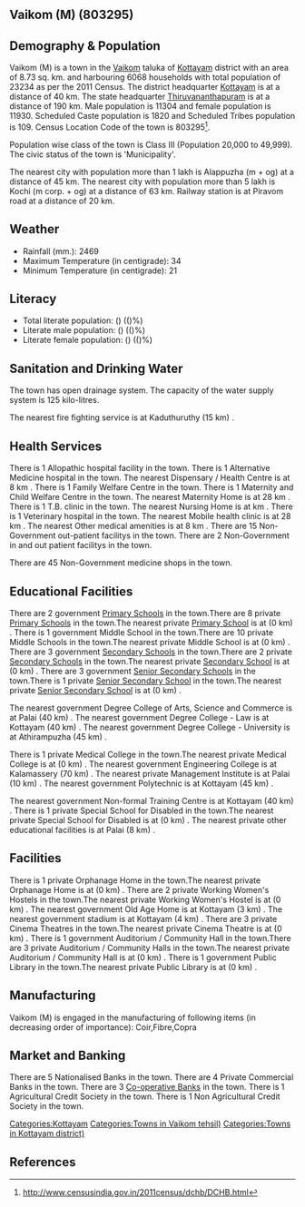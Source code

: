 {{Infobox settlement
| name=Vaikom (M)
| native_name=
| native_name_lang=
| other_name=
| nickname=
| settlement_type=Town
| image_skyline=
| image_alt=
| image_caption=
| pushpin_map=India Kerala
| pushpin_label_position=right
| pushpin_map_alt=
| pushpin_map_caption=Location in Kerala, India
| latd=
| latm=
| lats=
| latNS=
| longd=
| longm=
| longs=
| longEW=
| coordinates_display=inline,title
| subdivision_type=Country
| subdivision_name={{flag|India}}
| subdivision_type1=[[States and territories of India|State]]
| subdivision_name1=Kerala 
| subdivision_type2=[[List of districts of India|District]]
| subdivision_name2=Kottayam
| subdivision_type3=Tahsil
| subdivision_name3=Vaikom
| website=
| established_title=<!-- Established -->
| established_date=
| founder=
| named_for=
| government_type=
| governing_body=
| unit_pref=Metric
| area_footnotes=
| area_rank=
| area_total_km2=8.73
| elevation_footnotes=
| elevation_m=
| population_total=23234
| population_as_of=2011
| population_rank=
| population_density_km2=2661
| population_demonym=
| population_footnotes=
| demographics_type1=Languages=
| demographics1_title1=Official=
| demographics1_info1=[[Malayalam language|Malayalam]]
| timezone1=[[Indian Standard Time|IST]]
| utc_offset1==+5:30
| postal_code_type=[[Postal Index Number|PIN]]
| postal_code=
| area_code_type=Telephone code
| area_code=
| registration_plate=
| blank1_name_sec1=Nearest city
| blank1_info_sec1=[[Alappuzha (m + og)]]
| blank2_name_sec1=[[Human sex ratio|Sex ratio]]
| blank2_info_sec1=1055
| blank3_name_sec1=Literacy
| blank3_info_sec1=()%
| blank1_name_sec2=[[2011 Census of India|2011 census]] code
| blank1_info_sec2=803295
| footnotes=
}}

== Vaikom (M) (803295) ==

== Demography & Population ==

Vaikom (M) is a town in the [[Vaikom]] taluka of [[Kottayam]] district with an area of 8.73 sq. km. and harbouring 6068 households with total population of 23234 as per the 2011 Census. The district headquarter [[Kottayam]] is at a distance of 40 km. The state headquarter [[Thiruvananthapuram]] is at a distance of 190 km. Male population is 11304 and female population is 11930. Scheduled Caste population is 1820 and Scheduled Tribes population is 109. Census Location Code of the town is 803295<ref>http://www.censusindia.gov.in/2011census/dchb/DCHB.html</ref>.

Population wise class of the town is Class III (Population 20,000 to 49,999).
The civic status of the town is 'Municipality'.

The nearest city with population more than 1 lakh is Alappuzha (m + og) at a distance of 45 km. The nearest city with population more than 5 lakh is Kochi (m corp. + og)  at a distance of 63 km. Railway station is at Piravom road at a distance of 20 km.


== Weather ==  
* Rainfall (mm.): 2469 
* Maximum Temperature (in centigrade): 34
* Minimum Temperature (in centigrade): 21


== Literacy ==  
* Total literate population: () (()%)
* Literate male population: () (()%)
* Literate female population: () (()%)


== Sanitation and Drinking Water ==  
The town has open drainage system.
The capacity of the water supply system is 125 kilo-litres.

The nearest fire fighting service is at Kaduthuruthy (15 km) .


== Health Services ==
There is 1 Allopathic hospital facility in the town.
There is 1 Alternative Medicine hospital in the town.
The nearest Dispensary / Health Centre is at 8 km .
There is 1 Family Welfare Centre in the town.
There is 1 Maternity and Child Welfare Centre in the town.
The nearest Maternity Home is at 28 km .
There is 1 T.B. clinic in the town.
The nearest Nursing Home is at  km .
There is 1 Veterinary hospital in the town.
The nearest Mobile health clinic is at 28 km .
The nearest Other medical amenities is at 8 km .
There are 15 Non-Government out-patient facilitys in the town.
There are 2 Non-Government in and out patient facilitys in the town.

There are 45 Non-Government medicine shops in the town.


== Educational Facilities ==
There are 2 government [[Primary School]]s in the town.There are 8 private [[Primary School]]s in the town.The nearest private [[Primary School]] is at  (0 km) .
There is 1 government Middle School in the town.There are 10 private Middle Schools in the town.The nearest private Middle School is at  (0 km) .
There are 3 government [[Secondary School]]s in the town.There are 2 private [[Secondary School]]s in the town.The nearest private [[Secondary School]] is at  (0 km) .
There are 3 government [[Senior Secondary School]]s in the town.There is 1 private [[Senior Secondary School]] in the town.The nearest private [[Senior Secondary School]] is at  (0 km) .
 
 
 
 
 
The nearest government Degree College of Arts, Science and Commerce is at Palai  (40 km) .
The nearest government Degree College - Law is at Kottayam (40 km) .
The nearest government Degree College - University is at Athirampuzha  (45 km) .
 
There is 1 private Medical College in the town.The nearest private Medical College is at  (0 km) .
The nearest government Engineering College is at Kalamassery (70 km) .
The nearest private Management Institute is at Palai (10 km) .
The nearest government Polytechnic is at Kottayam (45 km) .
 
The nearest government Non-formal Training Centre is at Kottayam (40 km) .
There is 1 private Special School for Disabled in the town.The nearest private Special School for Disabled is at  (0 km) .
The nearest private other educational facilities is at Palai  (8 km) .


== Facilities ==
There is 1 private Orphanage Home in the town.The nearest private Orphanage Home is at  (0 km) .
There are 2 private Working Women's Hostels in the town.The nearest private Working Women's Hostel is at  (0 km) .
The nearest government Old Age Home is at Kottayam (3 km) .
The nearest government stadium is at Kottayam (4 km) .
There are 3 private Cinema Theatres in the town.The nearest private Cinema Theatre is at  (0 km) .
There is 1 government Auditorium / Community Hall in the town.There are 3 private Auditorium / Community Halls in the town.The nearest private Auditorium / Community Hall is at  (0 km) .
There is 1 government Public Library in the town.The nearest private Public Library is at  (0 km) .


== Manufacturing ==
Vaikom (M) is engaged in the manufacturing of following items (in decreasing order of importance): Coir,Fibre,Copra


== Market and Banking ==
There are 5 Nationalised Banks in the town.
There are 4 Private Commercial Banks in the town.
There are 3 [[Co-operative Bank]]s in the town.
There is 1 Agricultural Credit Society in the town.
There is 1 Non Agricultural Credit Society in the town.


[[Categories:Kottayam]]
[[Categories:Towns in Vaikom tehsil)]]
[[Categories:Towns in Kottayam district)]]


== References ==
{{Reflist}}


